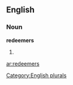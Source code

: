 
==English==

===Noun===
'''redeemers'''

# {{plural of|[[redeemer]]}}

[[Category:English plurals]]

[[ar:redeemers]]